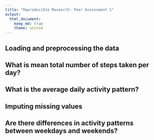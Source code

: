 ```yaml
---
title: "Reproducible Research: Peer Assessment 1"
output: 
  html_document:
    keep_md: true
	theme: united
---
```



## Loading and preprocessing the data



## What is mean total number of steps taken per day?



## What is the average daily activity pattern?



## Imputing missing values



## Are there differences in activity patterns between weekdays and weekends?
